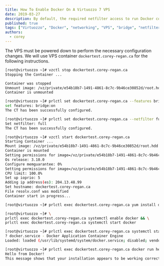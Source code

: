 ```yaml
---
title: How To Enable Docker On A Virtuozzo 7 VPS
date: 2019-03-27
description: By default, the required netfilter access to run Docker containers isn't sufficient on Virtuozzo VPSs
published: true
tags: ["Virtuozzo", "Docker", "networking", "VPS", "bridge", "netfilter"]
authors:
  - corey
---
```


The VPS must be powered down to perform the necessary configuration changes.
We will use VPS container `dockertest.corey-regan.ca` for the following instructions.

```bash title="Stop the running VPS"
[root@virtuozzo ~]# vzctl stop dockertest.corey-regan.ca
Stopping the Container ...

Container was stopped
Unmount image: /vz/private/e54b18b7-1491-4861-8c7c-9b46ce30852d/root.hdd
Container is unmounted
```

```bash title="Enable network bridging on the VPS"
[root@virtuozzo ~]# prlctl set dockertest.corey-regan.ca --features bridge:on
set features: bridge:on
The CT has been successfully configured.
```

```bash title="Enable full access to netfilter features for the VPS"
[root@virtuozzo ~]# prlctl set dockertest.corey-regan.ca --netfilter full
Set netfilter: full
The CT has been successfully configured.
```

```bash title="Restart the VPS"
[root@virtuozzo ~]# vzctl start dockertest.corey-regan.ca
Starting Container ...
Mount image: /vz/private/e54b18b7-1491-4861-8c7c-9b46ce30852d/root.hdd
Container is mounted
Setting permissions for image=/vz/private/e54b18b7-1491-4861-8c7c-9b46ce30852d/root.hdd
Os release: 3.10.0
Configure memguarantee: 0%
Setting permissions for image=/vz/private/e54b18b7-1491-4861-8c7c-9b46ce30852d/root.hdd
CPU limit: 100.0%
Set up ioprio: 5
Adding ip address(es): 204.13.48.99
Set hostname: dockertest.corey-regan.ca
File resolv.conf was modified
Container start in progress...
```

```bash title="Install Docker on the VPS, assuming the repo is already configured"
[root@virtuozzo ~]# prlctl exec dockertest.corey-regan.ca yum install docker -y
```

```bash title="Enable the Docker service for automatic startup on system reboot, and start the Docker service on the VPS"
[root@virtuozzo ~]# \
prlctl exec dockertest.corey-regan.ca systemctl enable docker && \
prlctl exec dockertest.corey-regan.ca systemctl start docker
```

```bash title="Verify the Docker service is running as expected on the VPS"
[root@virtuozzo ~]# prlctl exec dockertest.corey-regan.ca systemctl status docker
? docker.service - Docker Application Container Engine
Loaded: loaded (/usr/lib/systemd/system/docker.service; disabled; vendor preset: disabled)
```

```bash title="Verify Docker can run the included hello-world container"
[root@virtuozzo ~]# prlctl exec dockertest.corey-regan.ca docker run hello-world
Hello from Docker!
This message shows that your installation appears to be working correctly.
```

